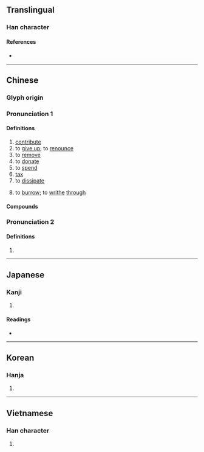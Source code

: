 {{character info/new}}
==Translingual==

===Han character===
{{Han char|rn=64|rad=手|as=07|sn=10|four=56027|canj=QRB|ids=⿰扌肙}}


====References====
* {{Han ref|kx=0434.020|dkj=12150|dj=0783.090|hdz=31882.060|uh=6350|ud=25424|bh=AEBD|bd=44733}}

----

==Chinese==
{{zh-forms}}

===Glyph origin===
{{Han etym}}

===Pronunciation 1===
{{zh-pron
|m=juān
|c=gyun1
|h=pfs=kiên
|mn=koan/iân
|mn_note=iân - now uncommon, usually written as {{zh-l|*緣}} (e.g. in {{zh-l|*題緣}})
|mc=y
|oc=y
|ma=Zh-juan.ogg
|cat=n,v
}}

====Definitions====
{{zh-hanzi}}

# [[contribute]]
# to [[give up]]; to [[renounce]]
# to [[remove]]
# to [[donate]]
# to [[spend]]
# [[tax]]
# to [[dissipate]]
# {{lb|zh|Cantonese}} to [[burrow]]; to [[writhe]] [[through]]

====Compounds====
{{zh-der|募捐|上捐|城門捐|慷慨捐生|公益捐|捐瘠|捐血|樂捐|捐軀赴難|捐局|捐館|捐前程|捐冊|捐稅|捐身|捐忿與瑕|捐募|捐軀報國|為國捐軀|捐棄|捐贈|捐華務實|捐助|稅捐|捐背|秋扇見捐|捐官|捐監|捐除|捐錢|登枝捐本|捐廢|捐軀殞首|捐棄成見|捐生殉國|獨捐|捐軀濟難|捐軀疆場|房捐|捐款|捐生|棄捐|捐殘去殺|捐貲|捐輸|摭華捐實|斷首捐軀|捐軀|捐金抵璧|捐獻|捐班|賑捐|膏捐|花捐|附捐郵票|鋪捐|細大不捐|認捐|輸捐|苛捐雜稅}}

===Pronunciation 2===
{{zh-pron
|m=yuán
|cat=pn
}}

====Definitions====
{{zh-hanzi}}

# {{zh-only|捐毒}}
----

==Japanese==

===Kanji===
{{ja-kanji|grade=|rs=手07}}

# {{defn|lang=ja|sort=手07}}

====Readings====
* {{ja-readings
|goon=えん
|kanon=えん
|kun=す-てる, あた-える}}

----

==Korean==

===Hanja===
{{ko-hanja|hangeul=연|eumhun=|rv=yeon|mr=yŏn|y=yen}}

# {{defn|lang=ko|sort=手07}}

----

==Vietnamese==

===Han character===
{{vi-hantu|[[quyên]], [[quen]], [[quên]]|rs=手07}}

# {{defn|lang=vi|sort=手07}}